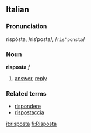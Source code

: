 ==Italian==
===Pronunciation===
rispósta, /risˈposta/, /<tt>ris"ponsta</tt>/
===Noun===
'''risposta''' ''f''

# [[answer]], [[reply]]

===Related terms===
*[[rispondere]]
*[[rispostaccia]]

[[it:risposta]]
[[fi:Risposta]]